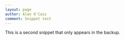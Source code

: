 ```yaml
---
layout: page
author: Alan O'Cais
comment: Snippet test
---
```

::: discussion
This is a second snippet that only appears in the backup.
:::
